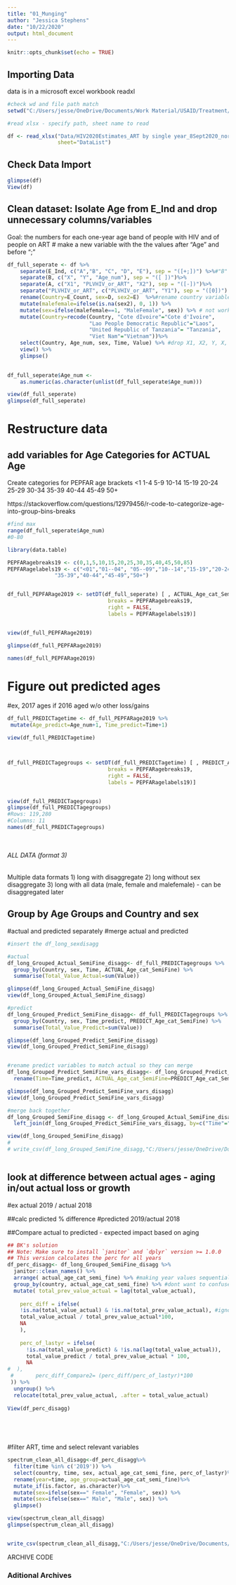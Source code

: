 ```yaml
---
title: "01_Munging" 
author: "Jessica Stephens"
date: "10/22/2020"
output: html_document
---
```


```r
knitr::opts_chunk$set(echo = TRUE)
```


## Importing Data

data is in a microsoft excel workbook
readxl

```r

#check wd and file path match
setwd("C:/Users/jesse/OneDrive/Documents/Work Material/USAID/Treatment/Treatment_Aging_1yrBands_FY20")

#read xlsx - specify path, sheet name to read

df <- read_xlsx("Data/HIV2020Estimates_ART by single year_8Sept2020_norow.xlsx",
                sheet="DataList") 


```


## Check Data Import


```r

glimpse(df)
View(df)

```




## Clean dataset: Isolate Age from E_Ind and drop unnecessary columns/variables

Goal: the numbers for each one-year age band of people with HIV and of people on ART
# make a new variable with the the values after "Age" and before ";"
```r



df_full_seperate <- df %>% 
    separate(E_Ind, c("A","B", "C", "D", "E"), sep = "([+;])") %>%#"B" holds the age
    separate(B, c("X", "Y", "Age_num"), sep = "([ ])")%>%
    separate(A, c("X1", "PLVHIV_or_ART", "X2"), sep = "([-])")%>%
    separate("PLVHIV_or_ART", c("PLVHIV_or_ART", "Y1"), sep = "([0])") %>% #drop 0 from PLHIV vs ART
    rename(Country=E_Count, sex=D, sex2=E)  %>%#rename country variable and vars with sex
    mutate(malefemale=ifelse(is.na(sex2), 0, 1)) %>%
    mutate(sex=ifelse(malefemale==1, "MaleFemale", sex)) %>% # not working to change sex here %>%
    mutate(Country=recode(Country, "Cote dIvoire"="Cote d'Ivoire", 
                          "Lao People Democratic Republic"="Laos",
                          "United Republic of Tanzania"= "Tanzania",
                          "Viet Nam"="Vietnam"))%>%
    select(Country, Age_num, sex, Time, Value) %>% #drop X1, X2, Y, X, C,Y1, sex2 Rounded
    view() %>%
    glimpse()
  

df_full_seperate$Age_num <-
    as.numeric(as.character(unlist(df_full_seperate$Age_num)))

view(df_full_seperate)
glimpse(df_full_seperate)

```



#############################################
# Restructure data
##############################################

## add variables for Age Categories for ACTUAL Age

Create categories for PEPFAR age brackets
<1
1-4
5-9
10-14
15-19
20-24
25-29
30-34
35-39
40-44
45-49
50+


https://stackoverflow.com/questions/12979456/r-code-to-categorize-age-into-group-bins-breaks 


```r
#find max
range(df_full_seperate$Age_num)
#0-80

library(data.table)

PEPFARagebreaks19 <- c(0,1,5,10,15,20,25,30,35,40,45,50,85)
PEPFARagelabels19 <- c("<01","01--04", "05--09","10--14","15-19","20-24","25-29","30-34",
               "35-39","40-44","45-49","50+")


df_full_PEPFARage2019 <- setDT(df_full_seperate) [ , ACTUAL_Age_cat_SemiFine := cut(Age_num, 
                                breaks = PEPFARagebreaks19, 
                                right = FALSE, 
                                labels = PEPFARagelabels19)]


view(df_full_PEPFARage2019)

glimpse(df_full_PEPFARage2019)

names(df_full_PEPFARage2019)

```




# Figure out predicted ages 
#ex, 2017 ages if 2016 aged w/o other loss/gains


```r

df_full_PREDICTagetime <- df_full_PEPFARage2019 %>%
 mutate(Age_predict=Age_num+1, Time_predict=Time+1)

view(df_full_PREDICTagetime)



df_full_PREDICTagegroups <- setDT(df_full_PREDICTagetime) [ , PREDICT_Age_cat_SemiFine := cut(Age_predict, 
                                breaks = PEPFARagebreaks19, 
                                right = FALSE, 
                                labels = PEPFARagelabels19)]


view(df_full_PREDICTagegroups)
glimpse(df_full_PREDICTagegroups)
#Rows: 119,280
#Columns: 11
names(df_full_PREDICTagegroups)




```



<!-- ############################################################################## -->
<!-- Multiple possible data formats, see archive for 1 & 2 -->
<!-- 1) long with disaggregate (<15 no disaggregate) -->
<!-- 2) long without sex disaggregate -->
<!-- 3) long with all data (male, female and malefemale) - can be disaggregated later -->




###########################################################
######    ALL DATA (format 3) ######
###########################################################


Multiple data formats
1) long with disaggregate
2) long without sex disaggregate
3) long with all data (male, female and malefemale) - can be disaggregated later


## Group by Age Groups and Country and sex
#actual and predicted separately
#merge actual and predicted

```r

#insert the df_long_sexdisagg

#actual
df_long_Grouped_Actual_SemiFine_disagg<- df_full_PREDICTagegroups %>%
  group_by(Country, sex, Time, ACTUAL_Age_cat_SemiFine) %>%
  summarise(Total_Value_Actual=sum(Value))

glimpse(df_long_Grouped_Actual_SemiFine_disagg)
view(df_long_Grouped_Actual_SemiFine_disagg)

#predict
df_long_Grouped_Predict_SemiFine_disagg<- df_full_PREDICTagegroups %>%
  group_by(Country, sex, Time_predict, PREDICT_Age_cat_SemiFine) %>%
  summarise(Total_Value_Predict=sum(Value))

glimpse(df_long_Grouped_Predict_SemiFine_disagg)
view(df_long_Grouped_Predict_SemiFine_disagg)


#rename predict variables to match actual so they can merge
df_long_Grouped_Predict_SemiFine_vars_disagg<- df_long_Grouped_Predict_SemiFine_disagg %>%
  rename(Time=Time_predict, ACTUAL_Age_cat_SemiFine=PREDICT_Age_cat_SemiFine)

glimpse(df_long_Grouped_Predict_SemiFine_vars_disagg)
view(df_long_Grouped_Predict_SemiFine_vars_disagg)

#merge back together
df_long_Grouped_SemiFine_disagg <- df_long_Grouped_Actual_SemiFine_disagg %>% 
  left_join(df_long_Grouped_Predict_SemiFine_vars_disagg, by=c("Time"="Time", "ACTUAL_Age_cat_SemiFine"="ACTUAL_Age_cat_SemiFine","Country"="Country", "sex"="sex"))

view(df_long_Grouped_SemiFine_disagg)
# 
# write_csv(df_long_Grouped_SemiFine_disagg,"C:/Users/jesse/OneDrive/Documents/Work Material/USAID/Treatment/Data/Output/Spectrum_long_grouped_20200914.csv", na="")



```






## look at difference between actual ages - aging in/out actual loss or growth 
#ex actual 2019 / actual 2018

##calc predicted % difference
#predicted 2019/actual 2018

##Compare actual to predicted - expected impact based on aging


```r

## BK's solution
## Note: Make sure to install `janitor` and `dplyr` version >= 1.0.0
## This version calculates the perc for all years
df_perc_disagg<- df_long_Grouped_SemiFine_disagg %>%
  janitor::clean_names() %>% 
  arrange( actual_age_cat_semi_fine) %>% #making year values sequential 
  group_by(country, actual_age_cat_semi_fine) %>% #dont want to confuse the countries or hiv/art obs - keep lag/lead in these groups
  mutate( total_prev_value_actual = lag(total_value_actual),
    
    perc_diff = ifelse(
    !is.na(total_value_actual) & !is.na(total_prev_value_actual), #ignore the values that are empty (na)
    total_value_actual / total_prev_value_actual*100, 
    NA
    ),
    
    perc_of_lastyr = ifelse(
      !is.na(total_value_predict) & !is.na(lag(total_value_actual)),
      total_value_predict / total_prev_value_actual * 100,
      NA
#  ),
 #       perc_diff_Compare2= (perc_diff/perc_of_lastyr)*100
 )) %>% 
  ungroup() %>% 
  relocate(total_prev_value_actual, .after = total_value_actual)
  
View(df_perc_disagg)
  


  

```



#filter ART, time and select relevant variables



```r
spectrum_clean_all_disagg<-df_perc_disagg%>%
  filter(time %in% c('2019')) %>%
  select(country, time, sex, actual_age_cat_semi_fine, perc_of_lastyr)%>%
  rename(year=time, age_group=actual_age_cat_semi_fine)%>%
  mutate_if(is.factor, as.character)%>%
  mutate(sex=ifelse(sex==" Female", "Female", sex)) %>%
  mutate(sex=ifelse(sex==" Male", "Male", sex)) %>%
  glimpse()

view(spectrum_clean_all_disagg)
glimpse(spectrum_clean_all_disagg)


write_csv(spectrum_clean_all_disagg,"C:/Users/jesse/OneDrive/Documents/Work Material/USAID/Treatment/Data/Output/spectrum_clean_all_total_20201123_FY20.csv", na="")

```







#################################   ARCHIVE CODE ##############################

<!-- ## Start with long non-disaggregated because it has all age groups "MaleFemale" -->

<!-- #### SKIP BELOW FOR SEX DISAGGREGATE DATA OR ALL THE WAY TO BOTTOM TOTAL DATASET (MALEFEMALE, MALE, FEMALE) -->


<!-- ########################################################### -->
<!-- ######    NO DISAGGREGATE (format 1) ###### -->
<!-- ########################################################### -->

<!-- ```{r load, echo=FALSE} -->

<!-- #2 -->
<!--   #drop the malefemale==0 and sex -->

<!-- df_long_total <- df_full_PREDICTagegroups %>% -->
<!--     subset(sex="MaleFemale") %>% -->
<!--     select(!sex) %>% -->
<!--     glimpse() -->


<!-- # df_long_total <- df_full_PREDICTagegroups %>% -->
<!-- #     subset(malefemale==1) %>% -->
<!-- #     select(!malefemale) %>% -->
<!-- #     select(!sex) %>% -->
<!-- #     glimpse() -->
<!-- #    -->
<!-- view(df_long_total) -->
<!-- glimpse(df_long_total) -->

<!-- #Rows: 45,360 -->
<!-- #Columns: 9 -->
<!-- #  -->
<!-- # write_csv(df_long_total,"C:/Users/jesse/OneDrive/Documents/Work Material/USAID/Treatment/Data/Output/Spectrum_long_20200914.csv", na="") -->
<!-- ``` -->



<!-- ## Group by Age Groups and Country  -->
<!-- #actual and predicted separately -->
<!-- #merge actual and predicted -->

<!-- ```{r load, echo=FALSE} -->

<!-- #insert the df_long_total -->

<!-- #actual -->
<!-- df_long_Grouped_Actual_SemiFine<- df_long_total %>% -->
<!--   group_by(Country, Time, ACTUAL_Age_cat_SemiFine) %>% -->
<!--   summarise(Total_Value_Actual=sum(Value)) -->

<!-- glimpse(df_long_Grouped_Actual_SemiFine) -->
<!-- view(df_long_Grouped_Actual_SemiFine) -->

<!-- #predict -->
<!-- df_long_Grouped_Predict_SemiFine<- df_long_total %>% -->
<!--   group_by(Country, Time_predict, PREDICT_Age_cat_SemiFine) %>% -->
<!--   summarise(Total_Value_Predict=sum(Value)) -->

<!-- glimpse(df_long_Grouped_Predict_SemiFine) -->
<!-- view(df_long_Grouped_Predict_SemiFine) -->


<!-- #rename predict variables to match actual so they can merge -->
<!-- df_long_Grouped_Predict_SemiFine_vars<- df_long_Grouped_Predict_SemiFine %>% -->
<!--   rename(Time=Time_predict, ACTUAL_Age_cat_SemiFine=PREDICT_Age_cat_SemiFine) -->

<!-- glimpse(df_long_Grouped_Predict_SemiFine_vars) -->
<!-- view(df_long_Grouped_Predict_SemiFine_vars) -->

<!-- #merge back together -->
<!-- df_long_Grouped_SemiFine <- df_long_Grouped_Actual_SemiFine %>%  -->
<!--   left_join(df_long_Grouped_Predict_SemiFine_vars, by=c("Time"="Time", "ACTUAL_Age_cat_SemiFine"="ACTUAL_Age_cat_SemiFine","Country"="Country")) -->

<!-- view(df_long_Grouped_SemiFine) -->





<!-- ``` -->






<!-- ## look at difference between actual ages - aging in/out actual loss or growth  -->
<!-- #ex actual 2019 / actual 2018 -->

<!-- ##calc predicted % difference -->
<!-- #predicted 2019/actual 2018 -->

<!-- ##Compare actual to predicted - expected impact based on aging -->


<!-- ```{r load, echo=FALSE} -->

<!-- ## BK's solution -->
<!-- ## Note: Make sure to install `janitor` and `dplyr` version >= 1.0.0 -->
<!-- ## This version calculates the perc for all years -->
<!-- df_perc<- df_long_Grouped_SemiFine %>% -->
<!--   janitor::clean_names() %>%  -->
<!--   arrange(actual_age_cat_semi_fine) %>% #making year values sequential  -->
<!--   group_by(country, actual_age_cat_semi_fine) %>% #dont want to confuse the countries or hiv/art obs - keep lag/lead in these groups -->
<!--   mutate( total_prev_value_actual = lag(total_value_actual), -->

<!--     perc_diff = ifelse( -->
<!--     !is.na(total_value_actual) & !is.na(total_prev_value_actual), #ignore the values that are empty (na) -->
<!--     total_value_actual / total_prev_value_actual*100,  -->
<!--     NA -->
<!--     ), -->

<!--     perc_of_lastyr = ifelse( -->
<!--       !is.na(total_value_predict) & !is.na(lag(total_value_actual)), -->
<!--       total_value_predict / total_prev_value_actual * 100, -->
<!--       NA -->
<!-- #  ), -->
<!--  #       perc_diff_Compare2= (perc_diff/perc_of_lastyr)*100 -->
<!--  )) %>%  -->
<!--   ungroup() %>%  -->
<!--   relocate(total_prev_value_actual, .after = total_value_actual) -->

<!-- View(df_perc) -->





<!-- ``` -->



<!-- #filter ART, time and select relevant variables -->


<!-- ```{r load, echo=FALSE} -->
<!-- spectrum_clean_all<-df_perc%>% -->
<!--   filter(time %in% c( '2019')) %>% -->
<!--   select(country, time, actual_age_cat_semi_fine,   perc_of_lastyr)%>% -->
<!--     rename(year=time, age_group=actual_age_cat_semi_fine)%>% -->
<!--     mutate_if(is.factor, as.character)%>% -->
<!--   glimpse() -->

<!-- view(spectrum_clean_all) -->
<!-- write_csv(spectrum_clean_all,"C:/Users/jesse/OneDrive/Documents/Work Material/USAID/Treatment/Data/Output/spectrum_clean_all_20200916.csv", na="") -->

<!-- ``` -->










<!-- ########################################################### -->
<!-- ######    SEX DISAGGREGATE (format 2) ###### -->
<!-- ########################################################### -->


<!-- Multiple data formats -->
<!-- 1) long with disaggregate -->
<!-- 2) long without sex disaggregate -->
<!-- 3) long with all data (male, female and malefemale) - can be disaggregated later -->
<!-- ```{r load, echo=FALSE} -->


<!-- #1 -->
<!--   #drop the malefemale==1 -->
<!-- df_long_sexdisagg <- df_full_PREDICTagegroups %>% -->
<!--     subset(sex!=2) %>% -->
<!--     view() -->

<!-- view(df_long_sexdisagg) -->
<!-- glimpse(df_long_sexdisagg) -->
<!-- #Rows: 73,920 -->
<!-- #Columns: 10 -->

<!-- # write_csv(df_long_sexdisagg,"C:/Users/jesse/OneDrive/Documents/Work Material/USAID/Treatment/Data/Output/Spectrum_long_sexdisagg_20200914.csv", na="") -->

<!-- ``` -->





<!-- ## Group by Age Groups and Country and sex -->
<!-- #actual and predicted separately -->
<!-- #merge actual and predicted -->

<!-- ```{r load, echo=FALSE} -->

<!-- #insert the df_long_sexdisagg -->

<!-- #actual -->
<!-- df_long_Grouped_Actual_SemiFine_disagg<- df_long_sexdisagg %>% -->
<!--   group_by(Country, sex, Time, ACTUAL_Age_cat_SemiFine) %>% -->
<!--   summarise(Total_Value_Actual=sum(Value)) -->

<!-- glimpse(df_long_Grouped_Actual_SemiFine_disagg) -->
<!-- view(df_long_Grouped_Actual_SemiFine_disagg) -->

<!-- #predict -->
<!-- df_long_Grouped_Predict_SemiFine_disagg<- df_long_sexdisagg %>% -->
<!--   group_by(Country, sex, Time_predict, PREDICT_Age_cat_SemiFine) %>% -->
<!--   summarise(Total_Value_Predict=sum(Value)) -->

<!-- glimpse(df_long_Grouped_Predict_SemiFine_disagg) -->
<!-- view(df_long_Grouped_Predict_SemiFine_disagg) -->


<!-- #rename predict variables to match actual so they can merge -->
<!-- df_long_Grouped_Predict_SemiFine_vars_disagg<- df_long_Grouped_Predict_SemiFine_disagg %>% -->
<!--   rename(Time=Time_predict, ACTUAL_Age_cat_SemiFine=PREDICT_Age_cat_SemiFine) -->

<!-- glimpse(df_long_Grouped_Predict_SemiFine_vars_disagg) -->
<!-- view(df_long_Grouped_Predict_SemiFine_vars_disagg) -->

<!-- #merge back together -->
<!-- df_long_Grouped_SemiFine_disagg <- df_long_Grouped_Actual_SemiFine_disagg %>%  -->
<!--   left_join(df_long_Grouped_Predict_SemiFine_vars_disagg, by=c("Time"="Time", "ACTUAL_Age_cat_SemiFine"="ACTUAL_Age_cat_SemiFine","Country"="Country", "sex"="sex")) -->

<!-- view(df_long_Grouped_SemiFine_disagg) -->





<!-- ``` -->






<!-- ## look at difference between actual ages - aging in/out actual loss or growth  -->
<!-- #ex actual 2019 / actual 2018 -->

<!-- ##calc predicted % difference -->
<!-- #predicted 2019/actual 2018 -->

<!-- ##Compare actual to predicted - expected impact based on aging -->


<!-- ```{r load, echo=FALSE} -->

<!-- ## BK's solution -->
<!-- ## Note: Make sure to install `janitor` and `dplyr` version >= 1.0.0 -->
<!-- ## This version calculates the perc for all years -->
<!-- df_perc_disagg<- df_long_Grouped_SemiFine_disagg %>% -->
<!--   janitor::clean_names() %>%  -->
<!--   arrange( actual_age_cat_semi_fine) %>% #making year values sequential  -->
<!--   group_by(country, actual_age_cat_semi_fine) %>% #dont want to confuse the countries or hiv/art obs - keep lag/lead in these groups -->
<!--   mutate( total_prev_value_actual = lag(total_value_actual), -->

<!--     perc_diff = ifelse( -->
<!--     !is.na(total_value_actual) & !is.na(total_prev_value_actual), #ignore the values that are empty (na) -->
<!--     total_value_actual / total_prev_value_actual*100,  -->
<!--     NA -->
<!--     ), -->

<!--     perc_of_lastyr = ifelse( -->
<!--       !is.na(total_value_predict) & !is.na(lag(total_value_actual)), -->
<!--       total_value_predict / total_prev_value_actual * 100, -->
<!--       NA -->
<!-- #  ), -->
<!--  #       perc_diff_Compare2= (perc_diff/perc_of_lastyr)*100 -->
<!--  )) %>%  -->
<!--   ungroup() %>%  -->
<!--   relocate(total_prev_value_actual, .after = total_value_actual) -->

<!-- View(df_perc_disagg) -->





<!-- ``` -->



<!-- #filter ART, time and select relevant variables -->


<!-- ```{r load, echo=FALSE} -->
<!-- spectrum_clean_disagg<-df_perc_disagg%>% -->
<!--   filter(time %in% c('2019')) %>% -->
<!--   select(country, time, sex, actual_age_cat_semi_fine, perc_of_lastyr)%>% -->
<!--   rename(year=time, age_group=actual_age_cat_semi_fine)%>% -->
<!--   mutate_if(is.factor, as.character)%>% -->
<!--   mutate(sex=ifelse(sex==" Female", "Female", "Male")) %>% -->
<!--   glimpse() -->

<!-- view(spectrum_clean_disagg) -->
<!-- glimpse(spectrum_clean_disagg) -->

<!-- write_csv(spectrum_clean_disagg,"C:/Users/jesse/OneDrive/Documents/Work Material/USAID/Treatment/Data/Output/spectrum_clean_sexdisagg_20200916.csv", na = "") -->

<!-- ``` -->













### Aditional Archives


<!-- # Figure out predicted ages  -->
<!-- #ex, 2017 ages if 2016 aged w/o other loss/gains -->


<!-- ```{r load, echo=FALSE} -->



<!-- PREDICTagebreaks <- c(0,4,9,14,19,24,29,34,39,44,49,85) -->
<!-- PREDICTagelabels <- c("0-3","4-8","9-13","14-18","19-23","24-28","29-33", -->
<!--                "34-38","39-43","44-48","49+") -->

<!-- PREDICTagebreaks18 <- c(0,9,14,19,24,29,34,39,44,49,85) -->
<!-- PREDICTagelabels18 <- c("0-8","9-13","14-18","19-23","24-28","29-33", -->
<!--                "34-38","39-43","44-48","49+") -->

<!-- df_wide_PREDICTagegroupsFINE <- setDT(df_combined_PEPFARagegroups) [ , PREDICT_Age_cat_Fine := cut(Age_num,  -->
<!--                                 breaks = PREDICTagebreaks,  -->
<!--                                 right = FALSE,  -->
<!--                                 labels = PREDICTagelabels)] -->
<!-- view(df_wide_PREDICTagegroupsFINE) -->
<!-- glimpse(df_wide_PREDICTagegroupsFINE) -->

<!-- df_wide_PREDICTagegroupsALL <- setDT(df_wide_PREDICTagegroupsFINE) [ , PREDICT_Age_cat_SemiFine := cut(Age_num,  -->
<!--                                 breaks = PREDICTagebreaks18,  -->
<!--                                 right = FALSE,  -->
<!--                                 labels = PREDICTagelabels18)] -->
<!-- view(df_wide_PREDICTagegroupsALL) -->
<!-- glimpse(df_wide_PREDICTagegroupsALL) -->

<!-- ``` -->



<!-- ## Figure out predicted ages  -->
<!-- #ex, 2017 ages if 2016 aged w/o other loss/gains -->


<!-- ```{r load, echo=FALSE} -->


<!-- for each year and actual age cat -->
<!--   do value of previous year and  -->


<!-- PRED_Value_2019(ACTUAL_Age_cat_Fine) = ACTUAL_Value_2018 (PRED_age_bands) -->


<!-- #loop over age bands -->

<!-- #long -->

<!-- for(i in Value){ -->
<!--   Pred_Value <- when Time=Time-1 & PRED_Age_cat_SemiFine=0 -->



<!--  # wide??? -->

<!--   sum(ACTUAL_Value_2018) if PRED_age_bands =  -->
<!-- } -->

<!-- PRED_Value_2019_1-9  <- ACTUAL_Value_2018_0-8 -->

<!-- PRED_Value_2019_1-9  <- ACTUAL_Value_2018_0-8 -->


<!-- ``` -->



